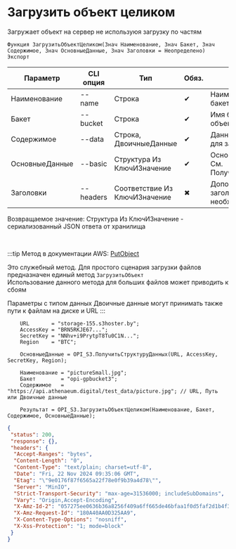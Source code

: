 ﻿---
sidebar_position: 2
---


# Загрузить объект целиком
 Загружает объект на сервер не используюя загрузку по частям



`Функция ЗагрузитьОбъектЦеликом(Знач Наименование, Знач Бакет, Знач Содержимое, Знач ОсновныеДанные, Знач Заголовки = Неопределено) Экспорт`

  | Параметр | CLI опция | Тип | Обяз. | Назначение |
  |-|-|-|-|-|
  | Наименование | --name | Строка | &#x2714; | Наименование объекта в бакете |
  | Бакет | --bucket | Строка | &#x2714; | Имя бакета для загрузки объекта |
  | Содержимое | --data | Строка, ДвоичныеДанные | &#x2714; | Данные или путь к файлу для загрузки |
  | ОсновныеДанные | --basic | Структура Из КлючИЗначение | &#x2714; | Основные данные запроса. См. ПолучитьСтруктуруДанных |
  | Заголовки | --headers | Соответствие Из КлючИЗначение | &#x2716; | Дополнительные заголовки запроса, если необходимо |

  
  Возвращаемое значение:   Структура Из КлючИЗначение - сериализованный JSON ответа от хранилища

<br/>

:::tip
Метод в документации AWS: [PutObject](https://docs.aws.amazon.com/AmazonS3/latest/API/API_PutObject.html)

Это служебный метод. Для простого сценария загрузки файлов предназначен единый метод `ЗагрузитьОбъект`<br/>Использование данного метода для больших файлов может приводить к сбоям

Параметры с типом данных Двоичные данные могут принимать также пути к файлам на диске и URL
:::
<br/>



```bsl title="Пример использования для 1С:Предприятие/OneScript"
    URL       = "storage-155.s3hoster.by";
    AccessKey = "BRN5RKJE67...";
    SecretKey = "NNhv+i9PrytpT8Tu0C1N...";
    Region    = "BTC";

    ОсновныеДанные = OPI_S3.ПолучитьСтруктуруДанных(URL, AccessKey, SecretKey, Region);

    Наименование = "pictureSmall.jpg";
    Бакет        = "opi-gpbucket3";
    Содержимое   = "https://api.athenaeum.digital/test_data/picture.jpg"; // URL, Путь или Двоичные данные

    Результат = OPI_S3.ЗагрузитьОбъектЦеликом(Наименование, Бакет, Содержимое, ОсновныеДанные);
```
    



```json title="Результат"
{
 "status": 200,
 "response": {},
 "headers": {
  "Accept-Ranges": "bytes",
  "Content-Length": "0",
  "Content-Type": "text/plain; charset=utf-8",
  "Date": "Fri, 22 Nov 2024 09:35:06 GMT",
  "Etag": "\"9e0176f87f6565a22f78e0f9b39a4d78\"",
  "Server": "MinIO",
  "Strict-Transport-Security": "max-age=31536000; includeSubDomains",
  "Vary": "Origin,Accept-Encoding",
  "X-Amz-Id-2": "057275ee0636b36a8256f409a6ff665de46bfaa1f0d5faf2d1b4f312e55c34fa",
  "X-Amz-Request-Id": "180A40AA0D325AA9",
  "X-Content-Type-Options": "nosniff",
  "X-Xss-Protection": "1; mode=block"
 }
}
```

